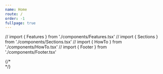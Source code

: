 ```yaml
---
name: Home
route: /
order: -1
fullpage: true
---
```


// import { Features } from './components/Features.tsx'
// import { Sections } from './components/Sections.tsx'
// import { HowTo } from './components/HowTo.tsx'
// import { Footer } from './components/Footer.tsx'

<Hero />
{/* <Features />
<Sections />
<HowTo />
<Footer /> */}
